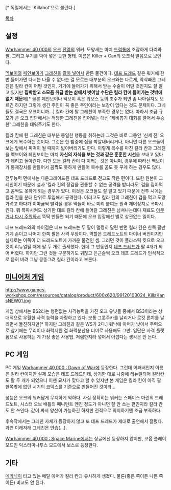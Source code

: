{{{+1 '''Killa Kans'''}}}[* 독일에서는 'Killabot'으로 불린다.]

[[목차]]

== 설정 ==
[[Warhammer 40,000]]의 [[오크(Warhammer 40,000)|오크]] [[진영]]의 워커. 모양새는 마치 [[드럼통]]에 조잡하게 다리와 팔, 그리고 무기를 박아 넣은 듯한 형태. 이름은 Killer + Can의 오크식 발음으로 보인다.

[[멕보이]]와 [[페인보이]]가 [[그레친]]을 [[공밀레|갈아 넣어서]] 만든 물건이다. [[데프 드레드]] 같은 워커에 한번 들어가면 다시는 나올 수 없다는 걸 모르는 대부분의 오크와는 다르게, 약삭빠른 그레친은 킬라 칸이 어떤 것인지, 거기에 들어가기 위해서 받는 수술이 어떤 것인지도 잘 알고 있지만 '''핍박받고 소모품 취급 받는 삶에서 벗어날 수단은 킬라 칸에 들어가는 것밖에 없기 때문'''에[* 물론 페인보이나 멕보이 혹은 워보스 등의 조수가 되면 좀 나아질지도 모르긴 하지만 그렇게 생긴 주인이 꼭 좋은 주인이라는 보장이 없다는 것도 문제이다. 그네들도 결국은 오크이니까…] 킬라 칸에 탈 그레친이 부족한 경우는 없다. 따라서 조금 규모가 큰 오크 집단에서는 적당한 그레친을 집어넣는 대신 '제비뽑기 대회를 열어서 우승한' 그레친을 태워주기도 한다.

킬라 칸에 탄 그레친은 대부분 동일한 행동을 취하는데 그것은 바로 그동안 '신세 진' 오크에게 복수하는 것이다. 그것은 한 밤중에 집을 박살내버리거나, 아니면 다른 오크들이 보는 앞에서 피떡이 될 때까지 밟아버리기도 한다. 이렇게 복수를 마친 킬라 칸과 그레친을 멕보이와 페인보이는 마치 '''자신의 자식을 보는 것과 같은 훈훈한 시선'''을 보내고 있다가 데리고 돌아간다. 다만 모든 킬라 칸이 다 이러는 것은 아니며, 경우에 따라선 멕보이가 통제장치를 만들어서 꼼짝도 못하게 만들어 복수를 꿈도 못 꾸게 하는 경우도 많다.

전투능력 면에서는 다운그레이드된 데프 드레드로 전고도 작은 편이다. 또한 원본이 그레친이기 때문에 설사 '킬라 칸의 장갑을 관통할 수 없는 공격을 받더라도' 겁을 집어먹고 꼼짝도 못하게 되는 경우가 있다. 이것은 오크들도 잘 알고 있기 때문에 전투 시에는 킬라 칸을 분대 단위로 투입해서 공격한다. 이러고도 킬라 칸의 그레친이 겁을 먹고 도망가려고 하다가 이따금씩 발각될 경우 멕들이 바로 미리 붙여둔 원격 제어장치로 폭파시킨다. 뭐 폭파시켜도 상기한 대로 킬라 칸에 들어갈 그레친은 넘쳐나는데다 재료도 [[루티드|아무거나 다시 주워와서]] 뚝딱 만들면 되기 때문에 오크 입장에선 별로 상관없는 일이다.

데프 드레드와의 차이점은 데프 드레드는 두 팔이 멀쩡히 달린 반면 킬라 칸은 한쪽 팔만 기계 손이고 나머지 한쪽 팔은 사격 무장이다. 역할은 드레드노트의 마이너 버전이지만 실제로는 이쪽이 더 드레드노트에 가까운 물건인 셈. 그러던 것이 플라스틱 킷으로 오크 킷이 리뉴얼될 때에 팔 두 개로 출세했다. 헌데 그 반동인지 [[데프 드레드]]가 팔 4개가 되어 버렸다. 하지만 그런 것들 구분하기도 귀찮고 은근슬쩍 오크 데프 드레드가 인식적으로 묻혀 버려 그냥 뭉뚱그려 킬라 칸이라고 부른다.

== [[미니어처 게임]] ==
http://www.games-workshop.com/resources/catalog/product/600x620/99120103024_KillaKansNEW01.jpg

게임 상에서는 BS2라는 형편없는 사격능력을 가진 오크 유닛들 중에서 BS3이라는 상대적으로 우월한 사격 능력을 자랑하고 있다. 보통 그롯주카를 날리거나 로킷 론챠를 날리면서 돌진하지만[* 하지만 그레친과 같은 WS가 2다.] 워낙에 아머가 낮아서 주력으로 삼기에는 무리이나 화력지원 겸 화력분산용 더미로 사용해도 그만. 일단은 사격 플랫폼으로 사용하는 게 가장 좋은 사용법. 저렴한지라 넣어서 아깝다는 생각은 안 든다.

== PC 게임 ==
PC 게임 [[Warhammer 40,000 : Dawn of War]]에 등장한다. 그런데 어째서인지 이름은 킬라 칸이지만 실제 모습은 데프 드레드인데, 상기한 대로 나중에 리뉴얼되어 킬라칸도 팔 두 개가 되었으니 이젠 묘사가 맞다고 할 수 있지만 본 게임은 킬라 칸이 아직 팔 한쪽밖에 없던 시기의 코덱스를 기준으로 만들어진 것이라…

성능은 오크의 워커답게 무지하게 약하다. 사실 정확히는 워커는 스페이스 마린의 드레드노트, 시스터 오브 배틀의 페니턴트 엔진 정도가 아니면 잘 안 쓰는 편인지라 킬라 칸도 안 쓰인다. 값이 싸서 양산이 가능하긴 하지만 전적으로 의지하기엔 조금 부족하다.

후속작에서는 그레친 자체가 등장하지 않고 또 데프 드레드가 제대로 출연해서 잘렸다. 과연 이래저래 그레친은 안습(…).

[[Warhammer 40,000 : Space Marine]]에서는 싱글에선 등장하지 않지만, 코옵 플레이 모드인 익스터미나투스 모드에서 보스로 등장한다.

== 기타 ==
[[메카닉(메이플스토리)|메카닉]]이 타고 있는 메탈 아머가 킬라 칸과 유사하게 생겼다. 물론(좋은 쪽이든 나쁜 쪽이든) 비교도 안 된다.
